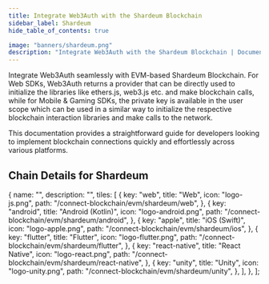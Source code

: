 ```yaml
---
title: Integrate Web3Auth with the Shardeum Blockchain
sidebar_label: Shardeum
hide_table_of_contents: true

image: "banners/shardeum.png"
description: "Integrate Web3Auth with the Shardeum Blockchain | Documentation - Web3Auth"
---
```



<SEO
  title="Integrate Web3Auth with the Shardeum Blockchain"
  description="Integrate Web3Auth with the Shardeum Blockchain | Documentation - Web3Auth"
  image="https://web3auth.io/docs/banners/shardeum.png"
  slug="/connect-blockchain/evm/shardeum"
/>

Integrate Web3Auth seamlessly with EVM-based Shardeum Blockchain. For Web SDKs, Web3Auth returns a
provider that can be directly used to initialize the libraries like ethers.js, web3.js etc. and make
blockchain calls, while for Mobile & Gaming SDKs, the private key is available in the user scope
which can be used in a similar way to initialize the respective blockchain interaction libraries and
make calls to the network.

This documentation provides a straightforward guide for developers looking to implement blockchain
connections quickly and effortlessly across various platforms.

## Chain Details for Shardeum

<ChainDetailsShardeum />

  {
    name: "",
    description: "",
    tiles: [
      {
        key: "web",
        title: "Web",
        icon: "logo-js.png",
        path: "/connect-blockchain/evm/shardeum/web",
      },
      {
        key: "android",
        title: "Android (Kotlin)",
        icon: "logo-android.png",
        path: "/connect-blockchain/evm/shardeum/android",
      },
      {
        key: "apple",
        title: "iOS (Swift)",
        icon: "logo-apple.png",
        path: "/connect-blockchain/evm/shardeum/ios",
      },
      {
        key: "flutter",
        title: "Flutter",
        icon: "logo-flutter.png",
        path: "/connect-blockchain/evm/shardeum/flutter",
      },
      {
        key: "react-native",
        title: "React Native",
        icon: "logo-react.png",
        path: "/connect-blockchain/evm/shardeum/react-native",
      },
      {
        key: "unity",
        title: "Unity",
        icon: "logo-unity.png",
        path: "/connect-blockchain/evm/shardeum/unity",
      },
    ],
  },
];

<Tiles tileGroups={Shardeum} />
